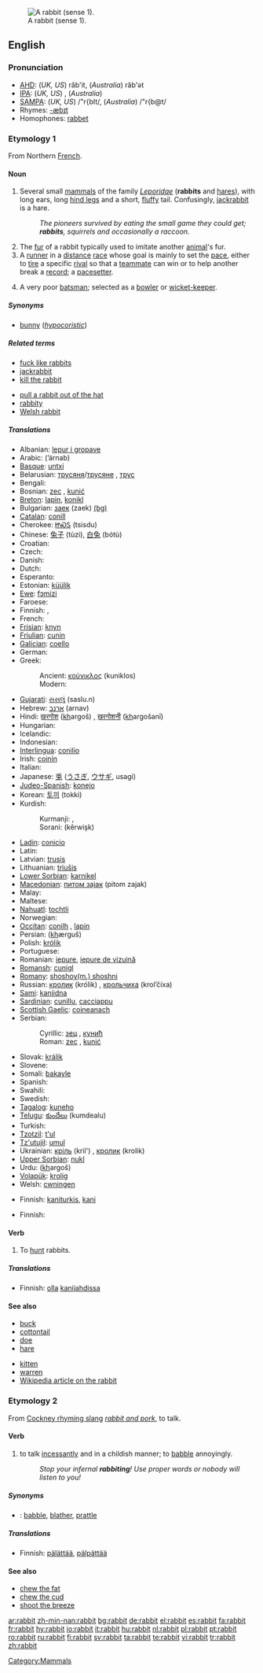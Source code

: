 [[Image:Sylvilagus floridanus 14136.JPG|thumb|A rabbit (sense 1).]]
==English==
{{wikipedia}}
{{wikipedia|Leporidae}}

===Pronunciation===
*[[w:AHD|AHD]]: (''UK, US'') răb'it, (''Australia'') răb'ət
*[[w:IPA|IPA]]: (''UK, US'') {{IPAchar|/ˈræbɪt/}}, (''Australia'') {{IPAchar|/ˈræbət/}}
*[[w:SAMPA|SAMPA]]: (''UK, US'') /"r{bIt/, (''Australia'') /"r{b@t/
*Rhymes: [[Rhymes:English:-æbɪt|-æbɪt]]
*Homophones: [[rabbet]]

===Etymology 1===
From Northern [[French]].

====Noun====
{{en-noun}}

# Several small [[mammal]]s of the family ''[[Leporidae]]'' ('''rabbits''' and [[hare]]s), with long ears, long [[hind leg]]s and a short, [[fluffy]] tail. Confusingly, [[jackrabbit]] is a hare.
#:''The pioneers survived by eating the small game they could get; '''rabbits''', squirrels and occasionally a raccoon.''
# The [[fur]] of a rabbit typically used to imitate another [[animal]]'s fur.
# A [[runner]] in a [[distance]] [[race]] whose goal is mainly to set the [[pace]], either to [[tire]] a specific [[rival]] so that a [[teammate]] can win or to help another break a [[record]]; a [[pacesetter]].
# {{cricket}} A very poor [[batsman]]; selected as a [[bowler]] or [[wicket-keeper]].

=====Synonyms=====
*[[bunny]] (''[[hypocoristic]]'')

=====Related terms=====
{{top2}}
*[[fuck like rabbits]]
*[[jackrabbit]]
*[[kill the rabbit]]
{{mid2}}
*[[pull a rabbit out of the hat]]
*[[rabbity]]
*[[Welsh rabbit]]
{{bottom}}

=====Translations=====
{{trans-top|mammal}}
* Albanian: [[lepur i gropave]]
* Arabic: {{ARchar|[[ارنب|أرْنَب]]}} (’árnab) {{m}}
* [[Basque]]: [[untxi]]
* Belarusian: [[трусяня]]/[[трусяне]] {{f}}, [[трус]] {{m}}
* Bengali: {{BNchar|[[খরেগাশ]]}}
* Bosnian: [[zec#Bosnian|zec]] {{m}}, [[kunić#Bosnian|kunić]] {{m}}
* [[Breton]]: [[lapin]], [[konikl]]
* Bulgarian: [[заек]] (zaek) [[:bg:заек|(bg)]] {{m}}
* [[Catalan]]: [[conill]]
* Cherokee: [[ᏥᏍᏚ]] (tsisdu)
* Chinese: [[兔子]] (tùzi), [[白兔]] (bótù)
* Croatian: {{t-|hr|kunić|m}}
* Czech: {{t-|cs|králík}}
* Danish: {{t+|da|kanin|c}}
* Dutch: {{t+|nl|konijn|n}}
* Esperanto: {{t-|eo|kuniklo|xs=Esperanto}}
* Estonian: [[küülik]]
* [[Ewe]]: [[fɔmizi]]
* Faroese: {{t-|fo|kanin|xs=Faroese}}
* Finnish: {{t+|fi|kaniini}}, {{t+|fi|kani}}
* French: {{t+|fr|lapin|m}}
* [[Frisian]]: [[knyn]]
* [[Friulian]]: [[cunin]]
* [[Galician]]: [[coello]]
* German: {{t+|de|Kaninchen|n}}
* Greek:
*:Ancient: [[κούνικλος]] (kuniklos) {{m}}
*:Modern: {{t+|el|κουνέλι|n|tr=kounéli|sc=Grek}}
* [[Gujarati]]: [[સસલું]] (saslu.n)
* Hebrew: [[ארנב]] (arnav) {{m}}
* Hindi: [[ख़रगोश]] (<u>kh</u>argoš) {{m}}, [[ख़रगोशनी]] (<u>kh</u>argošanī) {{f}}
* Hungarian: {{t+|hu|nyúl}}
* Icelandic: {{t+|is|kanína}}
* Indonesian: {{t+|id|kelinci|xs=Indonesian}}
* [[Interlingua]]: [[conilio]]
* Irish: [[coinín]]
* Italian: {{t+|it|coniglio|m}}
* Japanese: [[兎]] ([[うさぎ]], [[ウサギ]], usagi)
* [[Judeo-Spanish]]: [[konejo]]
* Korean: [[토끼]] (tokki)
* Kurdish:
*: Kurmanji: {{t|ku|kêroşk}}, {{t|ku|xirrnîfk}}
*: Sorani: {{KUchar|[[که‌روێشک]]}} (kêrwişk)
{{trans-mid}}
* [[Ladin]]: [[conicio]]
* Latin: {{t-|la|cuniculus|m}}
* Latvian: [[trusis]]
* Lithuanian: [[triušis]]
* [[Lower Sorbian]]: [[karnikel]]
* [[Macedonian]]: [[питом заjак]] (pitom zajak) {{m}}
* Malay: {{t+|ms|arnab|xs=Malay}}
* Maltese: {{t-|mt|fenek|m|xs=Maltese}}
* [[Nahuatl]]: [[tochtli]]
* Norwegian: {{t+|no|kanin|m}}
* [[Occitan]]: [[conilh]] {{m}}, [[lapin]] {{m}}
* Persian: {{FAchar|[[خرگوش#Persian|خرگوش]]}} (<u>kh</u>ærguš)
* Polish: [[królik]] {{m}}
* Portuguese: {{t+|pt|coelho|m}}
* Romanian: [[iepure]], [[iepure de vizuină]]
* [[Romansh]]: [[cunigl]]
* [[Romany]]: [[shoshoy(m.) shoshni]] {{f}}
* Russian: [[кролик]] (królik) {{m}}, [[крольчиха]] (krol’číxa) {{f}}
* [[Sami]]: [[kaniidna]]
* [[Sardinian]]: [[cunillu]], [[cacciappu]]
* [[Scottish Gaelic]]: [[coineanach]] {{m}}
* Serbian:
*: Cyrillic: [[зец#Serbian|зец]] {{m}}, [[кунић#Serbian|кунић]] {{m}}
*: Roman: [[zec#Serbian|zec]] {{m}}, [[kunić#Serbian|kunić]] {{m}}
* Slovak: [[králik]] {{m}}
* Slovene: {{t+|sl|kunec|m}}
* Somali: [[bakayle]]
* Spanish: {{t+|es|conejo|m}}
* Swahili: {{t-|sw|sungura|xs=Swahili}}
* Swedish: {{t+|sv|kanin|c}}
* [[Tagalog]]: [[kuneho]]
* [[Telugu]]: [[కుందేలు]] (kumdealu)
* Turkish: {{t+|tr|tavşan}}
* [[Tzotzil]]: [[t'ul]]
* [[Tz'utujil]]: [[umul]]
* Ukrainian: [[кріль]] (kril') {{m}}, [[кролик]] (krolik) {{m}}
* [[Upper Sorbian]]: [[nukl]]
* Urdu: {{URchar|[[خرگوش#Urdu|خرگوش]]}} (<u>kh</u>argoš) {{m}}
* [[Volapük]]: [[krolig]]
* Welsh: [[cwningen]]
{{trans-bottom}}

{{trans-top|fur}}
* Finnish: [[kaniturkis]], [[kani]]
{{trans-bottom}}

{{trans-top|pacesetter}}
* Finnish: {{t+|fi|jänis}}
{{trans-bottom}}

{{trans-top|poor batsman}}
{{trans-bottom}}

====Verb====
{{en-verb|rabbits|rabbitting|rabbitted}}

# {{intransitive}} To [[hunt]] rabbits.

=====Translations=====
{{trans-top|to hunt rabbits}}
* Finnish: [[olla]] [[kanijahti|kanijahdissa]]
{{trans-bottom}}

====See also====
{{top2}}
*[[buck]]
*[[cottontail]]
*[[doe]]
*[[hare]]
{{mid2}}
*[[kitten]]
*[[warren]]
*[[w:rabbit|Wikipedia article on the rabbit]]
{{bottom}}

===Etymology 2===
From [[Cockney rhyming slang]] ''[[rabbit and pork]]'', to talk.

====Verb====
{{en-verb|rabbits|rabbitting|rabbitted}}

# {{context|UK|intransitive}} to talk [[incessantly]] and in a childish manner; to [[babble]] annoyingly.
#: ''Stop your infernal '''rabbiting'''! Use proper words or nobody will listen to you!''

=====Synonyms=====
*{{italbrac|to talk incessantly and childishly}}: [[babble]], [[blather]], [[prattle]]

=====Translations=====
{{trans-top|to talk incessantly and childishly}}
* Finnish: [[pälättää]], [[pälpättää]]
{{trans-bottom}}

====See also====
* [[chew the fat]]
* [[chew the cud]] {{UK}}
* [[shoot the breeze]] {{US}}

[[Category:Mammals]]

[[ar:rabbit]]
[[zh-min-nan:rabbit]]
[[bg:rabbit]]
[[de:rabbit]]
[[el:rabbit]]
[[es:rabbit]]
[[fa:rabbit]]
[[fr:rabbit]]
[[hy:rabbit]]
[[io:rabbit]]
[[it:rabbit]]
[[hu:rabbit]]
[[nl:rabbit]]
[[pl:rabbit]]
[[pt:rabbit]]
[[ro:rabbit]]
[[ru:rabbit]]
[[fi:rabbit]]
[[sv:rabbit]]
[[ta:rabbit]]
[[te:rabbit]]
[[vi:rabbit]]
[[tr:rabbit]]
[[zh:rabbit]]
